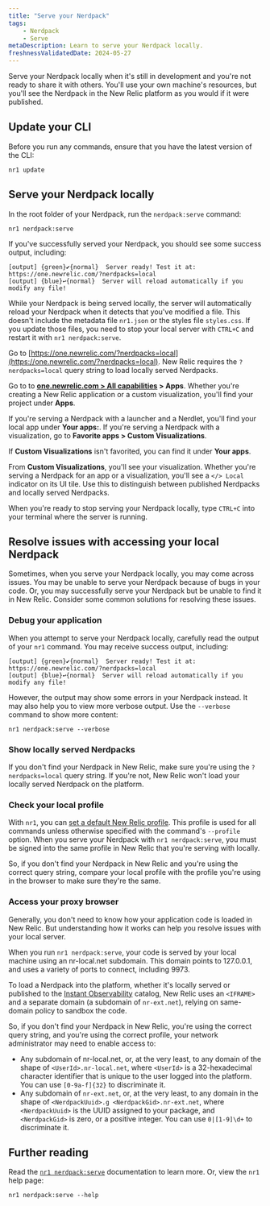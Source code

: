 ```yaml
---
title: "Serve your Nerdpack"
tags:
    - Nerdpack 
    - Serve
metaDescription: Learn to serve your Nerdpack locally.
freshnessValidatedDate: 2024-05-27
---
```


Serve your Nerdpack locally when it's still in development and you're not ready to share it with others. You'll use your own machine's resources, but you'll see the Nerdpack in the New Relic platform as you would if it were published.


## Update your CLI

Before you run any commands, ensure that you have the latest version of the CLI:

```shell
nr1 update
```

## Serve your Nerdpack locally

<Steps>

<Step>

In the root folder of your Nerdpack, run the `nerdpack:serve` command:


```shell
nr1 nerdpack:serve
```

If you've successfully served your Nerdpack, you should see some success output, including:

```shell
[output] {green}✔{normal}  Server ready! Test it at: https://one.newrelic.com/?nerdpacks=local
[output] {blue}↩{normal}  Server will reload automatically if you modify any file!
```


While your Nerdpack is being served locally, the server will automatically reload your Nerdpack when it detects that you've modified a file. This doesn't include the metadata file `nr1.json` or the styles file `styles.css`. If you update those files, you need to stop your local server with `CTRL+C` and restart it with `nr1 nerdpack:serve`.

</Step>

<Step>

Go to [https://one.newrelic.com/?nerdpacks=local](https://one.newrelic.com/?nerdpacks=local). New Relic requires the `?nerdpacks=local` query string to load locally served Nerdpacks.

</Step>

<Step>

Go to to <DoNotTranslate>**[one.newrelic.com > All capabilities](https://one.newrelic.com/all-capabilities) > Apps**</DoNotTranslate>. Whether you're creating a New Relic application or a custom visualization, you'll find your project under <DoNotTranslate>**Apps**</DoNotTranslate>.

</Step>

<Step>

If you're serving a Nerdpack with a launcher and a Nerdlet, you'll find your local app under <DoNotTranslate>**Your apps:**</DoNotTranslate>. If you're serving a Nerdpack with a visualization, go to <DoNotTranslate>**Favorite apps > Custom Visualizations**</DoNotTranslate>.


<Callout variant="tip">

If **Custom Visualizations** isn't favorited, you can find it under **Your apps**.

</Callout>

From **Custom Visualizations**, you'll see your visualization. Whether you're serving a Nerdpack for an app or a visualization, you'll see a `</> Local` indicator on its UI tile. Use this to distinguish between published Nerdpacks and locally served Nerdpacks.

</Step>

<Step>

When you're ready to stop serving your Nerdpack locally, type `CTRL+C` into your terminal where the server is running.

</Step>

</Steps>

## Resolve issues with accessing your local Nerdpack

Sometimes, when you serve your Nerdpack locally, you may come across issues. You may be unable to serve your Nerdpack because of bugs in your code. Or, you may successfully serve your Nerdpack but be unable to find it in New Relic. Consider some common solutions for resolving these issues.

### Debug your application

When you attempt to serve your Nerdpack locally, carefully read the output of your `nr1` command. You may receive success output, including:


```shell
[output] {green}✔{normal}  Server ready! Test it at: https://one.newrelic.com/?nerdpacks=local
[output] {blue}↩{normal}  Server will reload automatically if you modify any file!
```

However, the output may show some errors in your Nerdpack instead. It may also help you to view more verbose output. Use the `--verbose` command to show more content:

```shell
nr1 nerdpack:serve --verbose
```


### Show locally served Nerdpacks

If you don't find your Nerdpack in New Relic, make sure you're using the `?nerdpacks=local` query string. If you're not, New Relic won't load your locally served Nerdpack on the platform.

### Check your local profile

With `nr1`, you can [set a default New Relic profile](/docs/new-relic-solutions/build-nr-ui/nr1-cli/nr1-common/#nr1-profiles). This profile is used for all commands unless otherwise specified with the command's `--profile` option. When you serve your Nerdpack with `nr1 nerdpack:serve`, you must be signed into the same profile in New Relic that you're serving with locally.

So, if you don't find your Nerdpack in New Relic and you're using the correct query string, compare your local profile with the profile you're using in the browser to make sure they're the same.

### Access your proxy browser

Generally, you don't need to know how your application code is loaded in New Relic. But understanding how it works can help you resolve issues with your local server.

When you run `nr1 nerdpack:serve`, your code is served by your local machine using an nr-local.net subdomain. This domain points to 127.0.0.1, and uses a variety of ports to connect, including 9973.

To load a Nerdpack into the platform, whether it's locally served or published to the [Instant Observability](https://newrelic.com/instant-observability) catalog, New Relic uses an `<IFRAME>` and a separate domain (a subdomain of `nr-ext.net`), relying on same-domain policy to sandbox the code.

So, if you don't find your Nerdpack in New Relic, you're using the correct query string, and you're using the correct profile, your network administrator may need to enable access to:

- Any subdomain of nr-local.net, or, at the very least, to any domain of the shape of `<UserId>.nr-local.net`, where `<UserId>` is a 32-hexadecimal character identifier that is unique to the user logged into the platform. You can use `[0-9a-f]{32}` to discriminate it.
- Any subdomain of `nr-ext.net`, or, at the very least, to any domain in the shape of `<NerdpackUuid>.g <NerdpackGid>.nr-ext.net`, where `<NerdpackUuid>` is the UUID assigned to your package, and `<NerdpackGid>` is zero, or a positive integer. You can use `0|[1-9]\d+` to discriminate it.

## Further reading

Read the [`nr1 nerdpack:serve`](/explore-docs/nr1-nerdpack#nr1-nerdpackserve) documentation to learn more. Or, view the `nr1` help page:

```shell
nr1 nerdpack:serve --help
```

